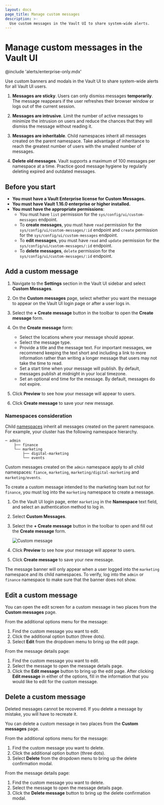 ```yaml
---
layout: docs
page_title: Manage custom messages
description: >-
  Use custom messages in the Vault UI to share system-wide alerts.
---
```


# Manage custom messages in the Vault UI

@include 'alerts/enterprise-only.mdx'

Use custom banners and modals in the Vault UI to share system-wide alerts for all Vault UI users.

<Tip title="Best practices for UI messages">

1. **Messages are sticky**. Users can only dismiss messages **temporarily**.
   The message reappears if the user refreshes their browser window or logs out
   of the current session.

1. **Messages are intrusive**. Limit the number of active messages to minimize
   the intrusion on users and reduce the chances that they will dismiss the
   message without reading it.

1. **Messages are inheritable**. Child namespaces inherit all messages created
   on the parent namespace. Take advantage of inheritance to reach the greatest
   number of users with the smallest number of messages.

1. **Delete old messages**. Vault supports a maximum of 100 messages per namespace at a
   time. Practice good message hygiene by regularly deleting expired and outdated
   messages.

</Tip>

## Before you start

- **You must have a Vault Enterprise license for Custom Messages.**
- **You must have Vault 1.16.0 enterprise or higher installed.**
- **You must have the appropriate permissions**:
  - You must have `list` permission for the `sys/config/ui/custom-messages` endpoint.
  - To **create messages**, you must have `read` permission for the `sys/config/ui/custom-messages/:id` endpoint and `create` permission for the `sys/config/ui/custom-messages` endpoint.
  - To **edit messages**, you must have `read` and `update` permission for the `sys/config/ui/custom-messages/:id` endpoint.
  - To **delete messages**, `delete` permission for the `sys/config/ui/custom-messages/:id` endpoint.

## Add a custom message

1. Navigate to the **Settings** section in the Vault UI sidebar and select **Custom
   Messages**.

1. On the **Custom messages** page, select whether you want the message
   to appear on the Vault UI login page or after a user logs in.

1. Select the **+ Create message** button in the toolbar to open the **Create message** form.

1. On the **Create message** form:

   - Select the locations where your message should appear.
   - Select the message type.
   - Provide a title and the message text. For important messages, we recommend
     keeping the text short and including a link to more information rather
     than writing a longer message that users may not take the time to read.
   - Set a start time when your message will publish. By default, messages
     publish at midnight in your local timezone.
   - Set an optional end time for the message. By default, messages do not
     expire.

1. Click **Preview** to see how your message will appear to users.

1. Click **Create message** to save your new message.

### Namespaces consideration

Child [namespaces](/vault/docs/enterprise/namespaces) inherit all messages
created on the parent namespace. For example, your cluster has the following
namespace hierarchy.

<CodeBlockConfig hideClipboard>

```plaintext
─ admin
    ├── finance
    └── marketing
        ├── digital-marketing
        └── events
```

</CodeBlockConfig>

Custom messages created on the `admin` namespace apply to all child namespaces:
`fiance`, `marketing`, `marketing/digital-marketing` and `marketing/events`.

To create a custom message intended to the marketing team but not for `finance`,
you must log into the `marketing` namespace to create a message.

1. On the Vault UI login page, enter `marketing` in the **Namespace** text
   field, and select an authentication method to log in.

1. Select **Custom Messages**.

1. Select the **+ Create message** button in the toolbar to open and fill out
   the **Create message** form.

   ![Custom message](/img/ui-custom-msg.png)

1. Click **Preview** to see how your message will appear to users.

1. Click **Create message** to save your new message.

The message banner will only appear when a user logged into the `marketing`
namespace and its child namespaces. To verify, log into the `admin` or `finance`
namespace to make sure that the banner does not show.

## Edit a custom message

You can open the edit screen for a custom message in two places from the **Custom messages** page.

From the additional options menu for the message:

1. Find the custom message you want to edit.
1. Click the additional option button (three dots).
1. Select **Edit** from the dropdown menu to bring up the edit page.

From the message details page:

1. Find the custom message you want to edit.
1. Select the message to open the message details page.
1. Click the **Edit message** button to bring up the edit page.
   After clicking **Edit message** in either of the options, fill in the information that you would like to edit for the custom message.

## Delete a custom message

<Warning title="Message deletion is permanent">
  Deleted messages cannot be recovered. If you delete a message by mistake, you
  will have to recreate it.
</Warning>

You can delete a custom message in two places from the **Custom messages** page.

From the additional options menu for the message:

1. Find the custom message you want to delete.
1. Click the additional option button (three dots).
1. Select **Delete** from the dropdown menu to bring up the delete confirmation modal.

From the message details page:

1. Find the custom message you want to delete.
1. Select the message to open the message details page.
1. Click the **Delete message** button to bring up the delete confirmation modal.
